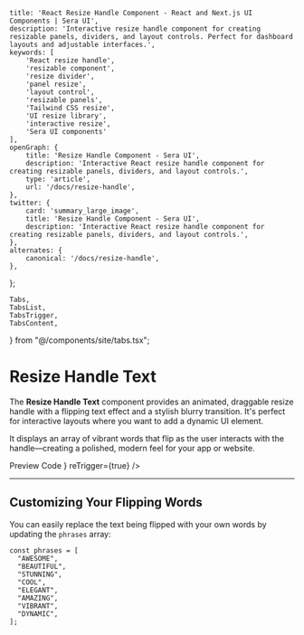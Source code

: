     title: 'React Resize Handle Component - React and Next.js UI Components | Sera UI',
    description: 'Interactive resize handle component for creating resizable panels, dividers, and layout controls. Perfect for dashboard layouts and adjustable interfaces.',
    keywords: [
        'React resize handle',
        'resizable component',
        'resize divider',
        'panel resize',
        'layout control',
        'resizable panels',
        'Tailwind CSS resize',
        'UI resize library',
        'interactive resize',
        'Sera UI components'
    ],
    openGraph: {
        title: 'Resize Handle Component - Sera UI',
        description: 'Interactive React resize handle component for creating resizable panels, dividers, and layout controls.',
        type: 'article',
        url: '/docs/resize-handle',
    },
    twitter: {
        card: 'summary_large_image',
        title: 'Resize Handle Component - Sera UI',
        description: 'Interactive React resize handle component for creating resizable panels, dividers, and layout controls.',
    },
    alternates: {
        canonical: '/docs/resize-handle',
    },
};

    Tabs,
    TabsList,
    TabsTrigger,
    TabsContent,
} from "@/components/site/tabs.tsx";



# Resize Handle Text <AI dir="left"/>

The **Resize Handle Text** component provides an animated, draggable resize handle with a flipping text effect and a stylish blurry transition. It's perfect for interactive layouts where you want to add a dynamic UI element.

It displays an array of vibrant words that flip as the user interacts with the handle—creating a polished, modern feel for your app or website.

<Tabs defaultValue="preview" className="mt-4">
  <TabsList>
    <TabsTrigger value="preview">Preview</TabsTrigger>
    <TabsTrigger value="code">Code</TabsTrigger>
  </TabsList>
  <TabsContent value="preview">
    <ComponentRenderer component={<ResizeHandle />} reTrigger={true} />
  </TabsContent>
  <TabsContent value="code">
    <CodeBlock filePath="src/app/docs/resize-handle/resize-handle.tsx" />
  </TabsContent>
</Tabs>

---

## Customizing Your Flipping Words

You can easily replace the text being flipped with your own words by updating the `phrases` array:

```tsx
const phrases = [
  "AWESOME",
  "BEAUTIFUL",
  "STUNNING",
  "COOL",
  "ELEGANT",
  "AMAZING",
  "VIBRANT",
  "DYNAMIC",
];
